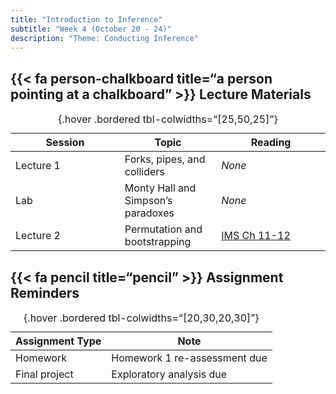 ```yaml
---
title: "Introduction to Inference"
subtitle: "Week 4 (October 20 - 24)"
description: "Theme: Conducting Inference"
---
```


## {{< fa person-chalkboard title="a person pointing at a chalkboard" >}} Lecture Materials {#lecture-materials}

| Session | Topic  | Reading |
|---------|--------|---------|
| Lecture 1 | Forks, pipes, and colliders | *None* |
| Lab | Monty Hall and Simpson’s paradoxes | *None* |
| Lecture 2 | Permutation and bootstrapping | [IMS Ch 11-12](https://openintrostat.github.io/ims/foundations-randomization.html) |
: {.hover .bordered tbl-colwidths="[25,50,25]"} 

## {{< fa pencil title="pencil" >}} Assignment Reminders {#assignment-reminders}

| Assignment Type | Note                      |
|-----------------|---------------------------|
| Homework        | Homework 1 re-assessment due |
| Final project   | Exploratory analysis due  |
: {.hover .bordered tbl-colwidths="[20,30,20,30]"} 

